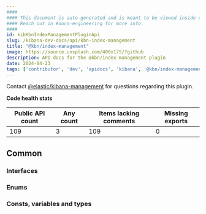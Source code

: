 ```yaml
---
####
#### This document is auto-generated and is meant to be viewed inside our experimental, new docs system.
#### Reach out in #docs-engineering for more info.
####
id: kibKbnIndexManagementPluginApi
slug: /kibana-dev-docs/api/kbn-index-management
title: "@kbn/index-management"
image: https://source.unsplash.com/400x175/?github
description: API docs for the @kbn/index-management plugin
date: 2024-04-23
tags: ['contributor', 'dev', 'apidocs', 'kibana', '@kbn/index-management']
---
```




Contact [@elastic/kibana-management](https://github.com/orgs/elastic/teams/kibana-management) for questions regarding this plugin.

**Code health stats**

| Public API count  | Any count | Items lacking comments | Missing exports |
|-------------------|-----------|------------------------|-----------------|
| 109 | 3 | 109 | 0 |

## Common

### Interfaces
<DocDefinitionList data={kbnIndexManagementObj.common.interfaces}/>

### Enums
<DocDefinitionList data={kbnIndexManagementObj.common.enums}/>

### Consts, variables and types
<DocDefinitionList data={kbnIndexManagementObj.common.misc}/>

